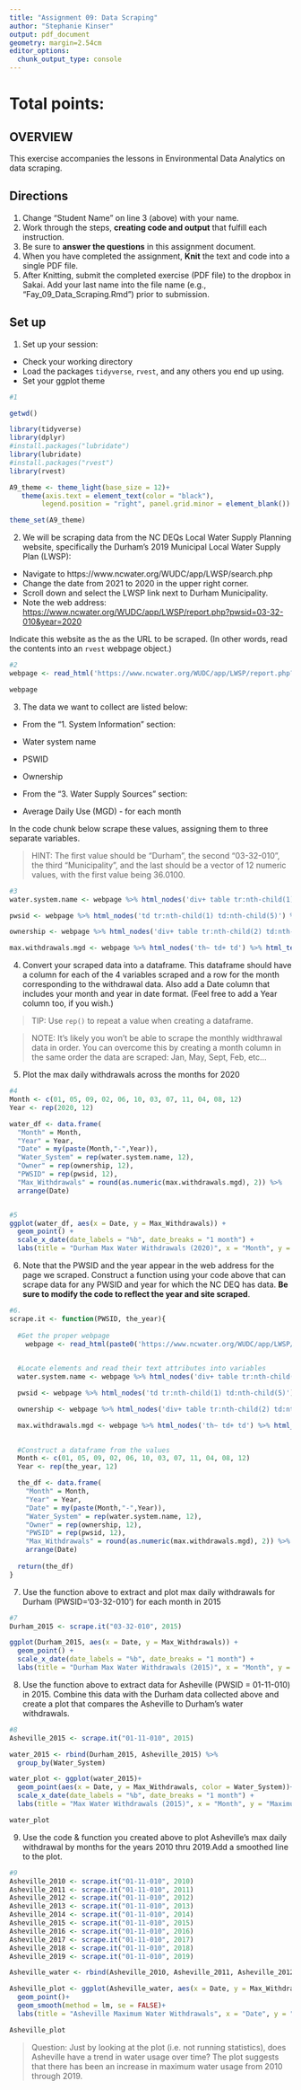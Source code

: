 ```yaml
---
title: "Assignment 09: Data Scraping"
author: "Stephanie Kinser"
output: pdf_document
geometry: margin=2.54cm
editor_options: 
  chunk_output_type: console
---
```


# Total points:

## OVERVIEW

This exercise accompanies the lessons in Environmental Data Analytics on data scraping. 

## Directions
1. Change "Student Name" on line 3 (above) with your name.
2. Work through the steps, **creating code and output** that fulfill each instruction.
3. Be sure to **answer the questions** in this assignment document.
4. When you have completed the assignment, **Knit** the text and code into a single PDF file.
5. After Knitting, submit the completed exercise (PDF file) to the dropbox in Sakai. Add your last name into the file name (e.g., "Fay_09_Data_Scraping.Rmd") prior to submission.


## Set up 
1. Set up your session:

* Check your working directory
* Load the packages `tidyverse`, `rvest`, and any others you end up using.
* Set your ggplot theme

```r
#1

getwd()

library(tidyverse)
library(dplyr)
#install.packages("lubridate")
library(lubridate)
#install.packages("rvest")
library(rvest)

A9_theme <- theme_light(base_size = 12)+
   theme(axis.text = element_text(color = "black"), 
        legend.position = "right", panel.grid.minor = element_blank())

theme_set(A9_theme)

```

2. We will be scraping data from the NC DEQs Local Water Supply Planning website, specifically the Durham's 2019 Municipal Local Water Supply Plan (LWSP): 
 * Navigate to https://www.ncwater.org/WUDC/app/LWSP/search.php
 * Change the date from 2021 to 2020 in the upper right corner.
 * Scroll down and select the LWSP link next to Durham Municipality. 
 * Note the web address: <https://www.ncwater.org/WUDC/app/LWSP/report.php?pwsid=03-32-010&year=2020>

Indicate this website as the as the URL to be scraped. (In other words, read the contents into an
`rvest` webpage object.)

```r
#2
webpage <- read_html('https://www.ncwater.org/WUDC/app/LWSP/report.php?pwsid=03-32-010&year=2020')

webpage

```

3. The data we want to collect are listed below:

* From the "1. System Information" section:
 * Water system name
 * PSWID
 * Ownership
 
* From the "3. Water Supply Sources" section:
 * Average Daily Use (MGD) - for each month

In the code chunk below scrape these values, assigning them to three separate variables.

>HINT: The first value should be "Durham", the second "03-32-010", the third "Municipality", and the last should be a vector of 12 numeric values, with the first value being 36.0100.

```r
#3
water.system.name <- webpage %>% html_nodes('div+ table tr:nth-child(1) td:nth-child(2)') %>% html_text()

pwsid <- webpage %>% html_nodes('td tr:nth-child(1) td:nth-child(5)') %>% html_text()

ownership <- webpage %>% html_nodes('div+ table tr:nth-child(2) td:nth-child(4)') %>% html_text()

max.withdrawals.mgd <- webpage %>% html_nodes('th~ td+ td') %>% html_text()

```


4. Convert your scraped data into a dataframe. This dataframe should have a column for each of the 4 variables scraped and a row for the month corresponding to the withdrawal data. Also add a Date column that includes your month and year in date format. (Feel free to add a Year column too, if you wish.)

>TIP: Use `rep()` to repeat a value when creating a dataframe.

>NOTE: It's likely you won't be able to scrape the monthly widthrawal data in order. You can overcome this by creating a month column in the same order the data are scraped: Jan, May, Sept, Feb, etc...

5. Plot the max daily withdrawals across the months for 2020

```r

#4
Month <- c(01, 05, 09, 02, 06, 10, 03, 07, 11, 04, 08, 12)
Year <- rep(2020, 12)

water_df <- data.frame(
  "Month" = Month,
  "Year" = Year,
  "Date" = my(paste(Month,"-",Year)),
  "Water_System" = rep(water.system.name, 12),
  "Owner" = rep(ownership, 12),
  "PWSID" = rep(pwsid, 12),
  "Max_Withdrawals" = round(as.numeric(max.withdrawals.mgd), 2)) %>%
  arrange(Date)


#5
ggplot(water_df, aes(x = Date, y = Max_Withdrawals)) +
  geom_point() +
  scale_x_date(date_labels = "%b", date_breaks = "1 month") +
  labs(title = "Durham Max Water Withdrawals (2020)", x = "Month", y = "Maximum Daily Water Withdrawal (MGD)")


```

6. Note that the PWSID and the year appear in the web address for the page we scraped. Construct a function using your code above that can scrape data for any PWSID and year for which the NC DEQ has data. **Be sure to modify the code to reflect the year and site scraped**.

```r
#6.
scrape.it <- function(PWSID, the_year){
  
  #Get the proper webpage
    webpage <- read_html(paste0('https://www.ncwater.org/WUDC/app/LWSP/report.php?pwsid=', PWSID, '&year=', the_year))
    

  #Locate elements and read their text attributes into variables
  water.system.name <- webpage %>% html_nodes('div+ table tr:nth-child(1) td:nth-child(2)') %>% html_text()

  pwsid <- webpage %>% html_nodes('td tr:nth-child(1) td:nth-child(5)') %>% html_text()

  ownership <- webpage %>% html_nodes('div+ table tr:nth-child(2) td:nth-child(4)') %>% html_text()

  max.withdrawals.mgd <- webpage %>% html_nodes('th~ td+ td') %>% html_text()

  
  #Construct a dataframe from the values
  Month <- c(01, 05, 09, 02, 06, 10, 03, 07, 11, 04, 08, 12)
  Year <- rep(the_year, 12)

  the_df <- data.frame(
    "Month" = Month,
    "Year" = Year,
    "Date" = my(paste(Month,"-",Year)),
    "Water_System" = rep(water.system.name, 12),
    "Owner" = rep(ownership, 12),
    "PWSID" = rep(pwsid, 12),
    "Max_Withdrawals" = round(as.numeric(max.withdrawals.mgd), 2)) %>%
    arrange(Date)
  
  return(the_df)
}


```

7. Use the function above to extract and plot max daily withdrawals for Durham (PWSID='03-32-010') for each month in 2015

```r
#7
Durham_2015 <- scrape.it("03-32-010", 2015)

ggplot(Durham_2015, aes(x = Date, y = Max_Withdrawals)) +
  geom_point() +
  scale_x_date(date_labels = "%b", date_breaks = "1 month") +
  labs(title = "Durham Max Water Withdrawals (2015)", x = "Month", y = "Maximum Daily Water Withdrawal (MGD)")

```

8. Use the function above to extract data for Asheville (PWSID = 01-11-010) in 2015. Combine this data with the Durham data collected above and create a plot that compares the Asheville to Durham's water withdrawals.

```r
#8
Asheville_2015 <- scrape.it("01-11-010", 2015)

water_2015 <- rbind(Durham_2015, Asheville_2015) %>%
  group_by(Water_System)

water_plot <- ggplot(water_2015)+
  geom_point(aes(x = Date, y = Max_Withdrawals, color = Water_System))+
  scale_x_date(date_labels = "%b", date_breaks = "1 month") +
  labs(title = "Max Water Withdrawals (2015)", x = "Month", y = "Maximum Daily Water Withdrawal (MGD)", color = "Water System")

water_plot

```


9. Use the code & function you created above to plot Asheville's max daily withdrawal by months for the years 2010 thru 2019.Add a smoothed line to the plot.

```r
#9
Asheville_2010 <- scrape.it("01-11-010", 2010)
Asheville_2011 <- scrape.it("01-11-010", 2011)
Asheville_2012 <- scrape.it("01-11-010", 2012)
Asheville_2013 <- scrape.it("01-11-010", 2013)
Asheville_2014 <- scrape.it("01-11-010", 2014)
Asheville_2015 <- scrape.it("01-11-010", 2015)
Asheville_2016 <- scrape.it("01-11-010", 2016)
Asheville_2017 <- scrape.it("01-11-010", 2017)
Asheville_2018 <- scrape.it("01-11-010", 2018)
Asheville_2019 <- scrape.it("01-11-010", 2019)

Asheville_water <- rbind(Asheville_2010, Asheville_2011, Asheville_2012, Asheville_2013, Asheville_2014, Asheville_2015, Asheville_2016, Asheville_2017, Asheville_2018, Asheville_2019)

Asheville_plot <- ggplot(Asheville_water, aes(x = Date, y = Max_Withdrawals)) +
  geom_point()+
  geom_smooth(method = lm, se = FALSE)+
  labs(title = "Asheville Maximum Water Withdrawals", x = "Date", y = "Maximum Daily Water Withdrawal (MGD)")

Asheville_plot
```

>Question: Just by looking at the plot (i.e. not running statistics), does Asheville have a trend in water usage over time?
The plot suggests that there has been an increase in maximum water usage from 2010 through 2019.